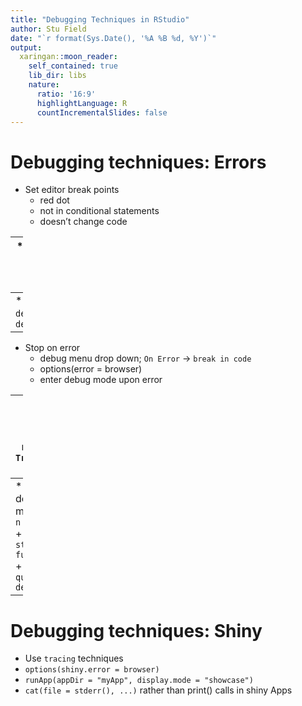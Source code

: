 ```yaml
---
title: "Debugging Techniques in RStudio"
author: Stu Field
date: "`r format(Sys.Date(), '%A %B %d, %Y')`"
output:
  xaringan::moon_reader:
    self_contained: true
    lib_dir: libs
    nature:
      ratio: '16:9'
      highlightLanguage: R
      countIncrementalSlides: false
---
```



# Debugging techniques: Errors

* Set editor break points
  + red dot
  + not in conditional statements
  + doesn't change code

--
* Use the browser break point
  + changes code need to resave

--
* Use `debugonce(...)`
  + `debugonce(my_func)`

--
* Stop on error
  + debug menu drop down; `On Error` -> `break in code`
  + options(error = browser)
  + enter debug mode upon error

--
* Use `Rerun with Debug` next to `Traceback` option

--
* In debug mode:
  + `n -> next`
  + `s -> step into function`
  + `Q -> quit debugger`


---
# Debugging techniques: Shiny

* Use `tracing` techniques
* `options(shiny.error = browser)`
* `runApp(appDir = "myApp", display.mode = "showcase")`
* `cat(file = stderr(), ...)` rather than print() calls in shiny Apps
